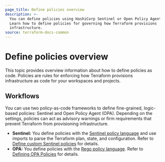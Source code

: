 ```yaml
---
page_title: Define policies overview
description: >-
  You can define policies using HashiCorp Sentinel or Open Policy Agent (OPA).
  Learn how to define policies for governing how Terraform provisions
  infrastructure.
source: terraform-docs-common
---
```


# Define policies overview

This topic provides overview information about how to define policies as code. Policies are rules for enforcing how Terraform provisions infrastructure as code for your workspaces and projects.

## Workflows

You can use two policy-as-code frameworks to define fine-grained, logic-based policies: Sentinel and Open Policy Agent (OPA). Depending on the settings, policies can act as advisory warnings or firm requirements that prevent Terraform from provisioning infrastructure.

-   **Sentinel:** You define policies with the [Sentinel policy language](/sentinel/docs/concepts/language) and use imports to parse the Terraform plan, state, and configuration. Refer to [Define custom Sentinel policies](/terraform/enterprise/policy-enforcement/define-policies/custom-sentinel) for details.
-   **OPA:** You define policies with the [Rego policy language](https://www.openpolicyagent.org/docs/latest/policy-language/). Refer to [Defining OPA Policies](/terraform/enterprise/policy-enforcement/define-policies/opa) for details.
